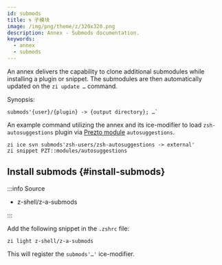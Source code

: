 ```yaml
---
id: submods
title: 🌀 子模块
image: /img/png/theme/z/320x320.png
description: Annex - Submods documentation.
keywords:
  - annex
  - submods
---
```


<!-- @format -->


An annex delivers the capability to clone additional submodules while installing a plugin or snippet. The submodules are then automatically updated on the `zi update …` command.

Synopsis:

```shell
submods'{user}/{plugin} -> {output directory}; …`
```

An example command utilizing the annex and its ice-modifier to load `zsh-autosuggestions` plugin via [Prezto module](/docs/getting_started/migration#pzt-modules) `autosuggestions`.

```shell title='~/.zshrc' showLineNumbers
zi ice svn submods'zsh-users/zsh-autosuggestions -> external'
zi snippet PZT::modules/autosuggestions
```

## Install submods {#install-submods}

:::info Source

-   <Link className='github-link' href='https://github.com/z-shell/z-a-submods'>
      z-shell/z-a-submods
    </Link>

:::

<Tabs>
  <TabItem value="default" label="Default" default>

Add the following snippet in the `.zshrc` file:

```shell
zi light z-shell/z-a-submods
```

</TabItem>
</Tabs>

This will register the `submods'…'` ice-modifier.
